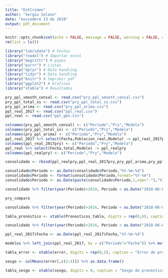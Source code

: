 ```yaml
---
title: "EstCrimen"
author: "Sergio Solano"
date: "noviembre 13 de 2018"
output: pdf_document
---
```


```r
knitr::opts_chunk$set(echo = FALSE, message = FALSE, warning = FALSE, cache = TRUE)
rm(list = ls())
```

```r

library("lubridate") # Fechas
library("readxl") # Importar excel
library("magrittr") # pipes
library("purrr") # Listas
library("dplyr") # Data handling
library("tidyr") # Data handling
library("knitr") # Imprimir pdf
library("ggplot2") # Graficas
library("xtable") # Resultados
```

```r
pry_ppl_smooth_censal <- read.csv("pry_ppl_smooth_censal.csv")
pry_ppl_total_ss <- read.csv("pry_ppl_total_ss.csv")
pry_ppl_arima <- read.csv("pry_ppl_arima.csv")
ppl_real_2017 <- read.csv("ppl_real.csv")
ppl_real <- read.csv("ppl_gen.csv")
```

```r
colnames(pry_ppl_smooth_censal) <- c("Periodo","Pry","Modelo")
colnames(pry_ppl_total_ss) <- c("Periodo","Pry","Modelo")
colnames(pry_ppl_arima) <- c("Periodo","Pry","Modelo")
ppl_real_2017 %>% select(Fecha,Poblacion_real,Modelo) -> ppl_real_2017pry
colnames(ppl_real_2017pry) <- c("Periodo","Pry","Modelo")
ppl_real %>% select(Fecha,total,Modelo) -> ppl_realpry
colnames(ppl_realpry) <- c("Periodo","Pry","Modelo")

consolidado <- rbind(ppl_realpry,ppl_real_2017pry,pry_ppl_arima,pry_ppl_smooth_censal,pry_ppl_total_ss)

consolidado$Periodo <- as.Date(consolidado$Periodo,"%Y-%m-%d")
consolidado$Periodo <- format(consolidado$Periodo,format="%Y-%m")
consolidado$Periodo <- as.Date(paste(consolidado$Periodo,1,sep="-"),"%Y-%m-%d")
```

```r
consolidado %>% filter(year(Periodo)>2010, Periodo < as.Date("2018-06-01","%Y-%m-%d"))%>% ggplot() + geom_line(aes(x = Periodo, y = Pry, colour = Modelo)) + labs(x="Periodo",y="Población total privada de la libertad") + theme_minimal() + theme(legend.title = element_blank()) -> pry_compara 
```

```r
pry_compara
```

```r
consolidado %>% filter(year(Periodo)>2016, Periodo < as.Date("2018-06-01","%Y-%m-%d"), !(Modelo %in% c("Real historico"))) %>% spread(Modelo, Pry) %>% mutate(Periodo = as.character(Periodo))-> Pronosticos_tabla

tabla_pronóstico <- xtable(Pronosticos_tabla, digits = rep(0,6), caption = "Proyecciones y observado enero 2017 a mayo 2018", label = "tab:Pronosticos")

```


```r
consolidado %>% filter(year(Periodo)>2016, Periodo < as.Date("2018-06-01","%Y-%m-%d"), !(Modelo %in% c("Real Validación","Real historico"))) -> modelos

ppl_real_2017$Fecha <- as.Date(ppl_real_2017$Fecha,"%Y-%m-%d")

modelos %>% left_join(ppl_real_2017, by = c("Periodo"="Fecha")) %>% mutate(error = Pry - Poblacion_real) %>% select(Periodo, Modelo.x, error) %>% spread(Modelo.x, error) %>% mutate(Periodo = as.character(Periodo))-> error

tabla_error <- xtable(error, digits = rep(0,5), caption = "Error de pronóstico enero 2017 a mayo 2018", label = "tab:Errorpronostico")

sesgo <- colMeans(error[,c(2:4)]) %>% as.data.frame()

tabla_sesgo <- xtable(sesgo, digits = 0, caption = "Sesgo de pronóstico enero 2017 a mayo 2018", label = "tab:Sesgo")
```











